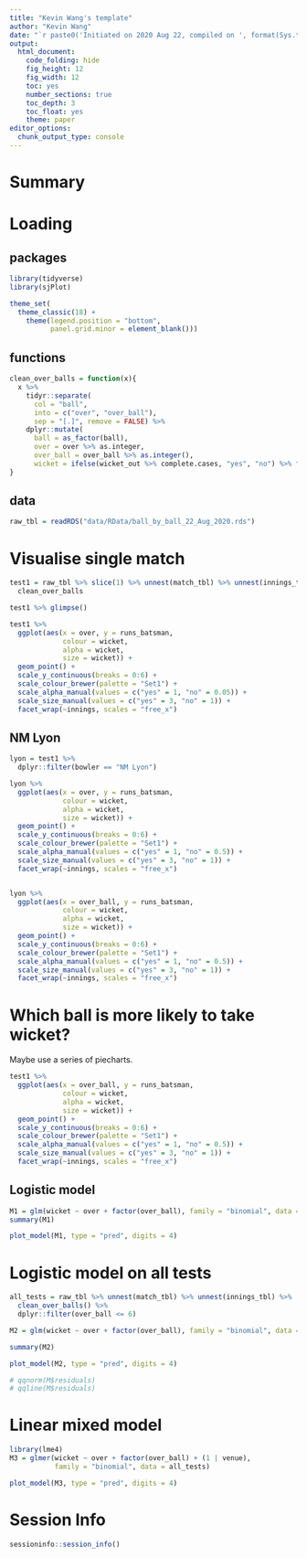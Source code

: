 ```yaml
---
title: "Kevin Wang's template"
author: "Kevin Wang"
date: "`r paste0('Initiated on 2020 Aug 22, compiled on ', format(Sys.time(), '%Y %b %d'))`"
output:
  html_document:
    code_folding: hide
    fig_height: 12
    fig_width: 12
    toc: yes
    number_sections: true
    toc_depth: 3
    toc_float: yes
    theme: paper
editor_options: 
  chunk_output_type: console
---
```


# Summary

# Loading 

## packages
```r
library(tidyverse)
library(sjPlot)

theme_set(
  theme_classic(18) +
    theme(legend.position = "bottom", 
          panel.grid.minor = element_blank()))
```

## functions
```r
clean_over_balls = function(x){
  x %>% 
    tidyr::separate(
      col = "ball", 
      into = c("over", "over_ball"), 
      sep = "[.]", remove = FALSE) %>% 
    dplyr::mutate(
      ball = as_factor(ball), 
      over = over %>% as.integer,
      over_ball = over_ball %>% as.integer(),
      wicket = ifelse(wicket_out %>% complete.cases, "yes", "no") %>% factor())
}
```


## data

```r
raw_tbl = readRDS("data/RData/ball_by_ball_22_Aug_2020.rds")
```


# Visualise single match

```r
test1 = raw_tbl %>% slice(1) %>% unnest(match_tbl) %>% unnest(innings_tbl) %>% 
  clean_over_balls

test1 %>% glimpse()

test1 %>% 
  ggplot(aes(x = over, y = runs_batsman,
             colour = wicket,
             alpha = wicket, 
             size = wicket)) +
  geom_point() +
  scale_y_continuous(breaks = 0:6) +
  scale_colour_brewer(palette = "Set1") +
  scale_alpha_manual(values = c("yes" = 1, "no" = 0.05)) +
  scale_size_manual(values = c("yes" = 3, "no" = 1)) +
  facet_wrap(~innings, scales = "free_x")
```


## NM Lyon

```r
lyon = test1 %>% 
  dplyr::filter(bowler == "NM Lyon")

lyon %>% 
  ggplot(aes(x = over, y = runs_batsman,
             colour = wicket,
             alpha = wicket, 
             size = wicket)) +
  geom_point() +
  scale_y_continuous(breaks = 0:6) +
  scale_colour_brewer(palette = "Set1") +
  scale_alpha_manual(values = c("yes" = 1, "no" = 0.5)) +
  scale_size_manual(values = c("yes" = 3, "no" = 1)) +
  facet_wrap(~innings, scales = "free_x")


lyon %>% 
  ggplot(aes(x = over_ball, y = runs_batsman,
             colour = wicket,
             alpha = wicket, 
             size = wicket)) +
  geom_point() +
  scale_y_continuous(breaks = 0:6) +
  scale_colour_brewer(palette = "Set1") +
  scale_alpha_manual(values = c("yes" = 1, "no" = 0.5)) +
  scale_size_manual(values = c("yes" = 3, "no" = 1)) +
  facet_wrap(~innings, scales = "free_x")
```

# Which ball is more likely to take wicket?

Maybe use a series of piecharts.
```r
test1 %>% 
  ggplot(aes(x = over_ball, y = runs_batsman,
             colour = wicket,
             alpha = wicket, 
             size = wicket)) +
  geom_point() +
  scale_y_continuous(breaks = 0:6) +
  scale_colour_brewer(palette = "Set1") +
  scale_alpha_manual(values = c("yes" = 1, "no" = 0.5)) +
  scale_size_manual(values = c("yes" = 3, "no" = 1)) +
  facet_wrap(~innings, scales = "free_x")
```

## Logistic model

```r
M1 = glm(wicket ~ over + factor(over_ball), family = "binomial", data = test1 %>% dplyr::filter(over_ball <= 6))
summary(M1)

plot_model(M1, type = "pred", digits = 4)
```

# Logistic model on all tests
```r
all_tests = raw_tbl %>% unnest(match_tbl) %>% unnest(innings_tbl) %>% 
  clean_over_balls() %>% 
  dplyr::filter(over_ball <= 6)

M2 = glm(wicket ~ over + factor(over_ball), family = "binomial", data = all_tests)

summary(M2)

plot_model(M2, type = "pred", digits = 4)

# qqnorm(M$residuals)
# qqline(M$residuals)
```

# Linear mixed model 
```r
library(lme4)
M3 = glmer(wicket ~ over + factor(over_ball) + (1 | venue), 
           family = "binomial", data = all_tests)

plot_model(M3, type = "pred", digits = 4)
```


# Session Info
```r
sessioninfo::session_info()
```

